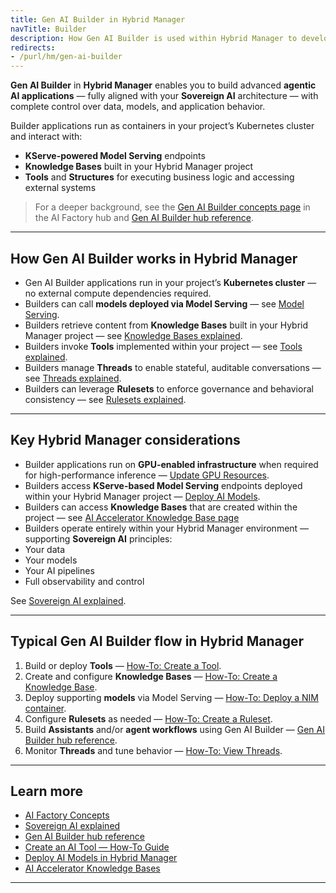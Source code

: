 ```yaml
---
title: Gen AI Builder in Hybrid Manager
navTitle: Builder
description: How Gen AI Builder is used within Hybrid Manager to develop agentic AI applications.
redirects:
- /purl/hm/gen-ai-builder
---
```


**Gen AI Builder** in **Hybrid Manager** enables you to build advanced **agentic AI applications** — fully aligned with your **Sovereign AI** architecture — with complete control over data, models, and application behavior.

Builder applications run as containers in your project’s Kubernetes cluster and interact with:

- **KServe-powered Model Serving** endpoints
- **Knowledge Bases** built in your Hybrid Manager project
- **Tools** and **Structures** for executing business logic and accessing external systems

> For a deeper background, see the [Gen AI Builder concepts page](/edb-postgres-ai/ai-factory/learn/explained/ai-factory-concepts) in the AI Factory hub and [Gen AI Builder hub reference](/edb-postgres-ai/ai-factory/gen-ai/builder).

---

## How Gen AI Builder works in Hybrid Manager

- Gen AI Builder applications run in your project’s **Kubernetes cluster** — no external compute dependencies required.
- Builders can call **models deployed via Model Serving** — see [Model Serving](/edb-postgres-ai/ai-factory/model/serving).
- Builders retrieve content from **Knowledge Bases** built in your Hybrid Manager project — see [Knowledge Bases explained](/edb-postgres-ai/ai-factory/learn/explained/knowledge-bases-explained).
- Builders invoke **Tools** implemented within your project — see [Tools explained](/edb-postgres-ai/ai-factory/learn/explained/tools-explained).
- Builders manage **Threads** to enable stateful, auditable conversations — see [Threads explained](/edb-postgres-ai/ai-factory/learn/explained/threads-explained).
- Builders can leverage **Rulesets** to enforce governance and behavioral consistency — see [Rulesets explained](/edb-postgres-ai/ai-factory/learn/explained/rulesets-explained).

---

## Key Hybrid Manager considerations

- Builder applications run on **GPU-enabled infrastructure** when required for high-performance inference — [Update GPU Resources](/edb-postgres-ai/ai-factory/learn/how-to/model-serving/update-gpu-resources).
- Builders access **KServe-based Model Serving** endpoints deployed within your Hybrid Manager project — [Deploy AI Models](/edb-postgres-ai/ai-factory/learn/how-to/model-serving/deploy-nim-container).
- Builders can access **Knowledge Bases** that are created within the project — see [AI Accelerator Knowledge Base page](/edb-postgres-ai/ai-factory/pipeline/knowledge_base/)
- Builders operate entirely within your Hybrid Manager environment — supporting **Sovereign AI** principles:
- Your data
- Your models
- Your AI pipelines
- Full observability and control

See [Sovereign AI explained](/edb-postgres-ai/ai-factory/learn/explained/sovereign-ai).

---

## Typical Gen AI Builder flow in Hybrid Manager

1. Build or deploy **Tools** — [How-To: Create a Tool](/edb-postgres-ai/ai-factory/learn/how-to/gen-ai/create-tool).
2. Create and configure **Knowledge Bases** — [How-To: Create a Knowledge Base](/edb-postgres-ai/ai-factory/learn/how-to/gen-ai/create-knowledge-base).
3. Deploy supporting **models** via Model Serving — [How-To: Deploy a NIM container](/edb-postgres-ai/ai-factory/learn/how-to/model-serving/deploy-nim-container).
4. Configure **Rulesets** as needed — [How-To: Create a Ruleset](/edb-postgres-ai/ai-factory/learn/how-to/gen-ai/create-ruleset).
5. Build **Assistants** and/or **agent workflows** using Gen AI Builder — [Gen AI Builder hub reference](/edb-postgres-ai/ai-factory/gen-ai/builder).
6. Monitor **Threads** and tune behavior — [How-To: View Threads](/edb-postgres-ai/ai-factory/learn/how-to/gen-ai/view-threads).

---

## Learn more

- [AI Factory Concepts](/edb-postgres-ai/ai-factory/learn/explained/ai-factory-concepts)
- [Sovereign AI explained](/edb-postgres-ai/ai-factory/learn/explained/sovereign-ai)
- [Gen AI Builder hub reference](/edb-postgres-ai/ai-factory/gen-ai/builder)
- [Create an AI Tool — How-To Guide](/edb-postgres-ai/ai-factory/learn/how-to/gen-ai/create-tool)
- [Deploy AI Models in Hybrid Manager](../model/serving)
- [AI Accelerator Knowledge Bases](/edb-postgres-ai/ai-factory/pipeline/knowledge_base/)

---
